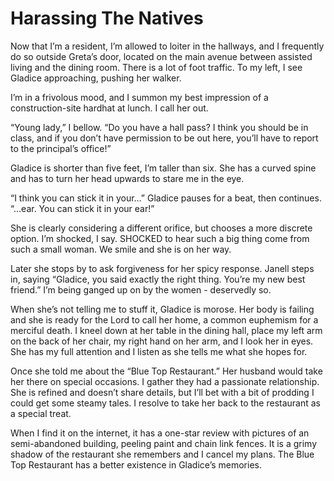 # Harassing The Natives {.unnumbered}

Now that I'm a resident, I'm allowed to loiter in the hallways, and I frequently do so outside Greta's door, located on the main avenue between assisted living and the dining room. There is a lot of foot traffic. To my left, I see Gladice approaching, pushing her walker.

I'm in a frivolous mood, and I summon my best impression of a construction-site hardhat at lunch. I call her out.

"Young lady," I bellow. "Do you have a hall pass? I think you should be in class, and if you don't have permission to be out here, you'll have to report to the principal's office!"

Gladice is shorter than five feet, I'm taller than six. She has a curved spine and has to turn her head upwards to stare me in the eye.

"I think you can stick it in your..." Gladice pauses for a beat, then continues. "...ear. You can stick it in your ear!"

She is clearly considering a different orifice, but chooses a more discrete option. I'm shocked, I say. SHOCKED to hear such a big thing come from such a small woman. We smile and she is on her way.

Later she stops by to ask forgiveness for her spicy response. Janell steps in, saying "Gladice, you said exactly the right thing. You're my new best friend." I'm being ganged up on by the women - deservedly so.

When she's not telling me to stuff it, Gladice is morose. Her body is failing and she is ready for the Lord to call her home, a common euphemism for a merciful death. I kneel down at her table in the dining hall, place my left arm on the back of her chair, my right hand on her arm, and I look her in eyes. She has my full attention and I listen as she tells me what she hopes for.

Once she told me about the "Blue Top Restaurant." Her husband would take her there on special occasions. I gather they had a passionate relationship. She is refined and doesn't share details, but I'll bet with a bit of prodding I could get some steamy tales. I resolve to take her back to the restaurant as a special treat.

When I find it on the internet, it has a one-star review with pictures of an semi-abandoned building, peeling paint and chain link fences. It is a grimy shadow of the restaurant she remembers and I cancel my plans. The Blue Top Restaurant has a better existence in Gladice's memories.
